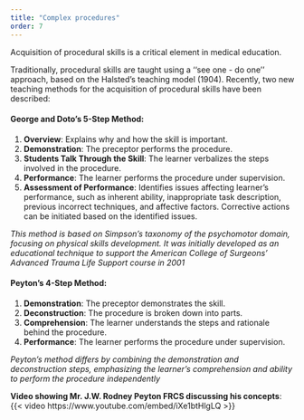 ```yaml
---
title: "Complex procedures"
order: 7
---
```


Acquisition of procedural skills is a critical element in medical education.

Traditionally, procedural skills are taught using a ‘‘see one - do one’’ approach, based on the Halsted’s teaching model (1904). Recently, two new teaching methods for the acquisition of procedural skills have been described:

#### George and Doto’s 5-Step Method:

1.  **Overview**: Explains why and how the skill is important.
2.  **Demonstration**: The preceptor performs the procedure.
3.  **Students Talk Through the Skill**: The learner verbalizes the steps involved in the procedure.
4.  **Performance**: The learner performs the procedure under supervision.
5.  **Assessment of Performance**: Identifies issues affecting learner’s performance, such as inherent ability, inappropriate task description, previous incorrect techniques, and affective factors. Corrective actions can be initiated based on the identified issues.

*This method is based on Simpson’s taxonomy of the psychomotor domain, focusing on physical skills development. It was initially developed as an educational technique to support the American College of Surgeons’ Advanced Trauma Life Support course in 2001*​

#### Peyton’s 4-Step Method:

1.  **Demonstration**: The preceptor demonstrates the skill.
2.  **Deconstruction**: The procedure is broken down into parts.
3.  **Comprehension**: The learner understands the steps and rationale behind the procedure.
4.  **Performance**: The learner performs the procedure under supervision.

*Peyton’s method differs by combining the demonstration and deconstruction steps, emphasizing the learner’s comprehension and ability to perform the procedure independently*​

**Video showing Mr. J.W. Rodney Peyton FRCS discussing his concepts**: {{< video https://www.youtube.com/embed/iXe1btHlgLQ >}}
